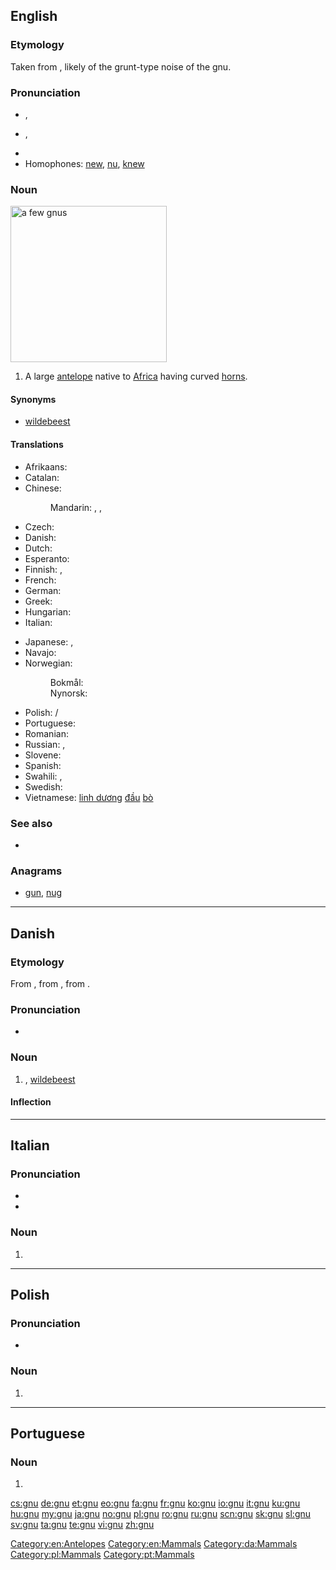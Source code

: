 {{also|Gnu|GNU|gnú}}
==English==

===Etymology===
Taken from {{etyl|naq|en}}, likely {{onomatopoeia}} of the grunt-type noise of the gnu.

===Pronunciation===
* {{a|RP}} {{IPA|/njuː/}}, {{SAMPA|/nju:/}}
* {{a|US}} {{IPA|/nuː/}}, {{SAMPA|/nu:/}}
* {{rhymes|uː}}
* Homophones: [[new]], [[nu]], [[knew]]

===Noun===
[[Image:Gnou_02_2005-07-01.jpg|thumb|right|250px|a few gnus]]
{{en-noun}}

# A large [[antelope]] native to [[Africa]] having curved [[horn]]s.

====Synonyms====
* [[wildebeest]]

====Translations====
{{trans-top|large antelope}}
* Afrikaans: {{t|af|wildebeest}}
* Catalan: {{t+|ca|nyu|m}}
* Chinese:
*: Mandarin: {{t|zh|牛羚|tr=niúlíng|sc=Hani}}, {{t|zh|角馬|sc=Hani}}, {{t|zh|角马|tr=jiǎomǎ|sc=Hani}}
* Czech: {{t|cs|pakůň hřivnatý}}
* Danish: {{t-|da|gnu|c}}
* Dutch: {{t+|nl|gnoe|m}}
* Esperanto: {{t|eo|gnuo}}
* Finnish: {{t-|fi|gnuu}}, {{t-|fi|gnu}}
* French: {{t+|fr|gnou|m}}
* German: {{t+|de|Gnu|n}}
* Greek: {{t|el|γκνου|n|tr=gknou|sc=Grek}}
* Hungarian: {{t-|hu|gnú}}
* Italian: {{t+|it|gnu|m}}
{{trans-mid}}
* Japanese: {{t|ja|ヌー|tr=nū|sc=Jpan}}, {{t|ja|ウィルドビースト|tr=wirudobīsuto|sc=Jpan}}
* Navajo: {{tø|nv|jádí dághaahígíí}}
* Norwegian:
*: Bokmål: {{t+|nb|gnu|m}}
*: Nynorsk: {{t+|nn|gnu|m}}
* Polish: {{l|pl|gnu}} {{n}}/{{f}}
* Portuguese: {{t-|pt|gnu|m}}
* Romanian: {{t+|ro|gnu|m}}
* Russian: {{t|ru|гну|m|f|tr=gnu|sc=Cyrl}} {{indeclinable}}, {{t|ru|антилопа-гну|f|tr=antilópa-gnu|sc=Cyrl}}
* Slovene: {{t+|sl|gnu|m}}
* Spanish: {{t+|es|ñu|m}}
* Swahili: {{t+|sw|nyumbu|xs=Swahili}}, {{t+|sw|mbogo|xs=Swahili}}
* Swedish: {{t+|sv|gnu|c}}
* Vietnamese: [[linh dương]] [[đầu]] [[bò]]
{{trans-bottom}}

===See also===
* {{pedialite}}

===Anagrams===
* [[gun#English|gun]], [[nug#English|nug]]

[[Category:en:Antelopes]]
[[Category:en:Mammals]]

----

==Danish==
{{wikipedia|lang=da}}

===Etymology===
From {{etyl|de|da}} {{term|Gnu|lang=de}}, from {{etyl|af|da}} {{term|ghnoe|lang=af}}, from {{etyl|bnt|da}}.

===Pronunciation===
* {{IPA|/ɡnuː/|[ɡ̊nuːˀ]|lang=da}}

===Noun===
{{da-noun|en|er}}

# {{l|en|gnu}}, [[wildebeest]]

====Inflection====
{{da-noun-infl|en|er}}

[[Category:da:Mammals]]

----

==Italian==

===Pronunciation===
* {{IPA|/ˈɲu/|lang=it}}
* {{rhymes|u|lang=it}}

===Noun===
{{head|it|noun|g=m}} {{inv}}

# {{l|en|gnu}}

----

==Polish==

===Pronunciation===
* {{audio|Pl-gnu.ogg|audio}}

===Noun===
{{pl-noun|n}} {{indecl}}

# {{l|en|gnu}}

[[Category:pl:Mammals]]

----

==Portuguese==
{{wikipedia|lang=pt}}

===Noun===
{{pt-noun|m}}

# {{l|en|gnu}}

[[Category:pt:Mammals]]

[[cs:gnu]]
[[de:gnu]]
[[et:gnu]]
[[eo:gnu]]
[[fa:gnu]]
[[fr:gnu]]
[[ko:gnu]]
[[io:gnu]]
[[it:gnu]]
[[ku:gnu]]
[[hu:gnu]]
[[my:gnu]]
[[ja:gnu]]
[[no:gnu]]
[[pl:gnu]]
[[ro:gnu]]
[[ru:gnu]]
[[scn:gnu]]
[[sk:gnu]]
[[sl:gnu]]
[[sv:gnu]]
[[ta:gnu]]
[[te:gnu]]
[[vi:gnu]]
[[zh:gnu]]